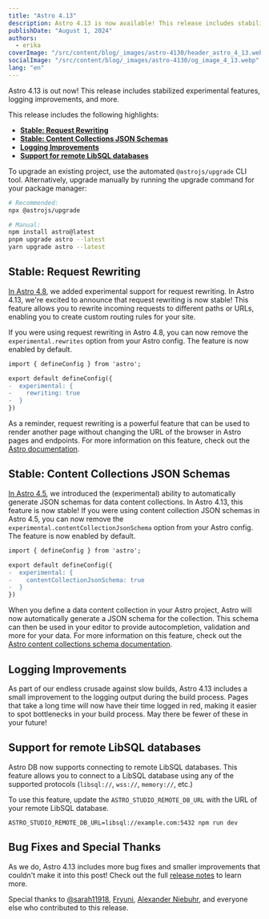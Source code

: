 ```yaml
---
title: "Astro 4.13"
description: Astro 4.13 is now available! This release includes stabilized experimental features, logging improvements, and more.
publishDate: "August 1, 2024"
authors:
  - erika
coverImage: "/src/content/blog/_images/astro-4130/header_astro_4_13.webp"
socialImage: "/src/content/blog/_images/astro-4130/og_image_4_13.webp"
lang: "en"
---
```



<BlogSummary>
  Astro 4.13 is out now! This release includes stabilized experimental features, logging improvements, and more.
</BlogSummary>

This release includes the following highlights:

- [**Stable: Request Rewriting**](#stable-request-rewriting)
- [**Stable: Content Collections JSON Schemas**](#stable-content-collections-json-schemas)
- [**Logging Improvements**](#logging-improvements)
- [**Support for remote LibSQL databases**](#support-for-remote-libsql-databases)

To upgrade an existing project, use the automated `@astrojs/upgrade` CLI tool. Alternatively, upgrade manually by running the upgrade command for your package manager:

```sh
# Recommended:
npx @astrojs/upgrade

# Manual:
npm install astro@latest
pnpm upgrade astro --latest
yarn upgrade astro --latest
```

## Stable: Request Rewriting

[In Astro 4.8](https://astro.build/blog/astro-480/#experimental-request-rewriting), we added experimental support for request rewriting. In Astro 4.13, we're excited to announce that request rewriting is now stable! This feature allows you to rewrite incoming requests to different paths or URLs, enabling you to create custom routing rules for your site.

If you were using request rewriting in Astro 4.8, you can now remove the `experimental.rewrites` option from your Astro config. The feature is now enabled by default.

```diff
import { defineConfig } from 'astro';

export default defineConfig({
-  experimental: {
-    rewriting: true
-  }
})
```

As a reminder, request rewriting is a powerful feature that can be used to render another page without changing the URL of the browser in Astro pages and endpoints. For more information on this feature, check out the [Astro documentation](https://docs.astro.build/en/guides/routing/#rewrite).

## Stable: Content Collections JSON Schemas

[In Astro 4.5](https://astro.build/blog/astro-450/#experimental-json-schemas-for-data-collections), we introduced the (experimental) ability to automatically generate JSON schemas for data content collections. In Astro 4.13, this feature is now stable! If you were using content collection JSON schemas in Astro 4.5, you can now remove the `experimental.contentCollectionJsonSchema` option from your Astro config. The feature is now enabled by default.

```diff
import { defineConfig } from 'astro';

export default defineConfig({
-  experimental: {
-    contentCollectionJsonSchema: true
-  }
})
```

When you define a data content collection in your Astro project, Astro will now automatically generate a JSON schema for the collection. This schema can then be used in your editor to provide autocompletion, validation and more for your data. For more information on this feature, check out the [Astro content collections schema documentation](https://docs.astro.build/en/guides/content-collections/#enabling-json-schema-generation).

## Logging Improvements

As part of our endless crusade against slow builds, Astro 4.13 includes a small improvement to the logging output during the build process. Pages that take a long time will now have their time logged in red, making it easier to spot bottlenecks in your build process. May there be fewer of these in your future!

## Support for remote LibSQL databases

Astro DB now supports connecting to remote LibSQL databases. This feature allows you to connect to a LibSQL database using any of the supported protocols (`libsql://`, `wss://`, `memory://`, etc.)

To use this feature, update the `ASTRO_STUDIO_REMOTE_DB_URL` with the URL of your remote LibSQL database.

```shell
ASTRO_STUDIO_REMOTE_DB_URL=libsql://example.com:5432 npm run dev
```

## Bug Fixes and Special Thanks

As we do, Astro 4.13 includes more bug fixes and smaller improvements that couldn't make it into this post! Check out the full [release notes](https://github.com/withastro/astro/blob/refs/heads/main/packages/astro/CHANGELOG.md#4130) to learn more.

Special thanks to [@sarah11918](https://github.com/sarah11918), [Fryuni](https://github.com/Fryuni), [Alexander Niebuhr](https://github.com/alexanderniebuhr), and everyone else who contributed to this release.
